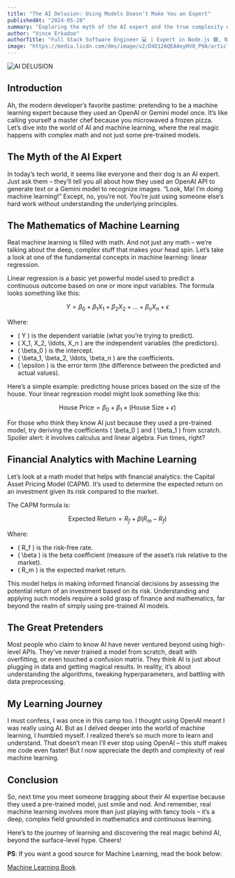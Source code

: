 ```yaml
---
title: "The AI Delusion: Using Models Doesn't Make You an Expert"
publishedAt: "2024-05-28"
summary: "Exploring the myth of the AI expert and the true complexity of machine learning."
author: "Vince Erkadoo"
authorTitle: "Full Stack Software Engineer 💻 | Expert in Node.js 🟩, Next.js ⏭️ | Solutions Architecture for JavaScript Tech Stack 🛠️ | Agile Methodologies Enthusiast 🚀 | Project Management Certified 📜 | Self-Taught Innovator 🧠"
image: "https://media.licdn.com/dms/image/v2/D4D12AQEA4eyHV8_P9A/article-cover_image-shrink_720_1280/article-cover_image-shrink_720_1280/0/1721194393763?e=1728518400&v=beta&t=U3h3pTf2cDHNZHERrvWQYb-cvkFzu8WlimDPPbt_CH4"
---
```


![AI DELUSION](https://media.licdn.com/dms/image/v2/D4D12AQEA4eyHV8_P9A/article-cover_image-shrink_720_1280/article-cover_image-shrink_720_1280/0/1721194393763?e=1728518400&v=beta&t=U3h3pTf2cDHNZHERrvWQYb-cvkFzu8WlimDPPbt_CH4)


## Introduction

Ah, the modern developer’s favorite pastime: pretending to be a machine learning expert because they used an OpenAI or Gemini model once. It’s like calling yourself a master chef because you microwaved a frozen pizza. Let’s dive into the world of AI and machine learning, where the real magic happens with complex math and not just some pre-trained models.

## The Myth of the AI Expert

In today’s tech world, it seems like everyone and their dog is an AI expert. Just ask them – they’ll tell you all about how they used an OpenAI API to generate text or a Gemini model to recognize images. “Look, Ma! I’m doing machine learning!” Except, no, you’re not. You’re just using someone else’s hard work without understanding the underlying principles.

## The Mathematics of Machine Learning

Real machine learning is filled with math. And not just any math – we’re talking about the deep, complex stuff that makes your head spin. Let’s take a look at one of the fundamental concepts in machine learning: linear regression.

Linear regression is a basic yet powerful model used to predict a continuous outcome based on one or more input variables. The formula looks something like this:

$$
Y = \beta_0 + \beta_1X_1 + \beta_2X_2 + \ldots + \beta_nX_n + \epsilon
$$

Where:
- \( Y \) is the dependent variable (what you’re trying to predict).
- \( X_1, X_2, \ldots, X_n \) are the independent variables (the predictors).
- \( \beta_0 \) is the intercept.
- \( \beta_1, \beta_2, \ldots, \beta_n \) are the coefficients.
- \( \epsilon \) is the error term (the difference between the predicted and actual values).

Here’s a simple example: predicting house prices based on the size of the house. Your linear regression model might look something like this:

$$
\text{House Price} = \beta_0 + \beta_1 \times (\text{House Size} + \epsilon)
$$

For those who think they know AI just because they used a pre-trained model, try deriving the coefficients \( \beta_0 \) and \( \beta_1 \) from scratch. Spoiler alert: it involves calculus and linear algebra. Fun times, right?

## Financial Analytics with Machine Learning

Let’s look at a math model that helps with financial analytics: the Capital Asset Pricing Model (CAPM). It’s used to determine the expected return on an investment given its risk compared to the market.

The CAPM formula is:

$$
\text{Expected Return} = R_f + \beta(R_m - R_f)
$$

Where:
- \( R_f \) is the risk-free rate.
- \( \beta \) is the beta coefficient (measure of the asset’s risk relative to the market).
- \( R_m \) is the expected market return.

This model helps in making informed financial decisions by assessing the potential return of an investment based on its risk. Understanding and applying such models require a solid grasp of finance and mathematics, far beyond the realm of simply using pre-trained AI models.

## The Great Pretenders

Most people who claim to know AI have never ventured beyond using high-level APIs. They’ve never trained a model from scratch, dealt with overfitting, or even touched a confusion matrix. They think AI is just about plugging in data and getting magical results. In reality, it’s about understanding the algorithms, tweaking hyperparameters, and battling with data preprocessing.

## My Learning Journey

I must confess, I was once in this camp too. I thought using OpenAI meant I was really using AI. But as I delved deeper into the world of machine learning, I humbled myself. I realized there’s so much more to learn and understand. That doesn’t mean I’ll ever stop using OpenAI – this stuff makes me code even faster! But I now appreciate the depth and complexity of real machine learning.

## Conclusion

So, next time you meet someone bragging about their AI expertise because they used a pre-trained model, just smile and nod. And remember, real machine learning involves more than just playing with fancy tools – it’s a deep, complex field grounded in mathematics and continuous learning.

Here’s to the journey of learning and discovering the real magic behind AI, beyond the surface-level hype. Cheers!

**PS**: If you want a good source for Machine Learning, read the book below:

[Machine Learning Book](https://mml-book.github.io/book/mml-book.pdf)
